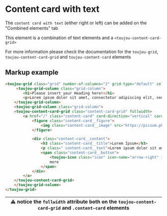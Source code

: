 # Content card with text
The `content card with text` (either right or left) can be added on the "Combined elements" tab

This element is a combination of text elements and a `<toujou-content-card-grid>`

For more information please check the documentation for the `toujou-grid`, `toujou-content-card-grid` and `toujou-content-card` elements

## Markup example
```html
<toujou-grid class="grid" number-of-columns="2" grid-type="default" column-layout="default">
     <toujou-grid-column class="grid-column">
        <h1>Please insert your Heading here!</h1>
        <p>Lorem ipsum dolor sit amet, consectetur adipiscing elit, sed do eiusmod tempor incididunt ut labore et dolore magna aliqua. Quis blandit turpis cursus in hac habitasse. Integer quis auctor elit sed vulputate mi sit amet mauris. Dictum at tempor commodo ullamcorper. At auctor urna nunc id cursus metus. Non blandit massa enim nec dui nunc mattis enim ut. Placerat vestibulum lectus mauris ultrices eros in cursus. Id porta nibh venenatis cras sed. Est velit egestas dui id ornare arcu odio ut. Praesent semper feugiat nibh sed pulvinar proin gravida. Nec dui nunc mattis enim ut tellus elementum sagittis. Urna duis convallis convallis tellus. Elit scelerisque mauris pellentesque pulvinar pellentesque habitant. Adipiscing enim eu turpis egestas pretium. At elementum eu facilisis sed odio morbi quis commodo odio. Diam quis enim lobortis scelerisque fermentum dui faucibus. Dictum fusce ut placerat orci nulla pellentesque dignissim enim sit. Sed faucibus turpis in eu mi bibendum neque egestas. Elementum eu facilisis sed odio morbi quis. Quisque id diam vel quam elementum pulvinar etiam non quam.</p>
    </toujou-grid-column>
    <toujou-grid-column class="grid-column">
    <toujou-content-card-grid class="content-card-grid" fullwidth>
        <a href="/" class="content-card" card-direction="vertical" card-variant="default" role="article" fullwidth>
            <figure class="content-card__figure">
                <img class="content-card__image" src="https://picsum.photos/640/640">
            </figure>

            <div class="content-card__content">
                <h3 class="content-card__title">Lorem Ipsum</h3>
                <p class=" content-card__text">Lorem ipsum dolor sit amet, consectetur adipiscing elit, sed do eiusmod tempor incididunt ut labore et dolore magna aliqua. Ut enim ad minim veniam, quis nostrud exercitation ullamco laboris nisi ut aliquip ex ea commodo consequat.</p>
                <span class="content-card__button">
                    <toujou-icon class="icon" icon-name="arrow-right" icon-color="primary"></toujou-icon>
                    more
                </span>
            </div>
        </a>
    </toujou-content-card-grid>
    </toujou-grid-column>
</toujou-grid>
```

| ⚠ notice the `fullwidth` attribute both on the `toujou-content-card-grid` and `.content-card` elements |
|--------------------------------------------------------------------------------------------------------|